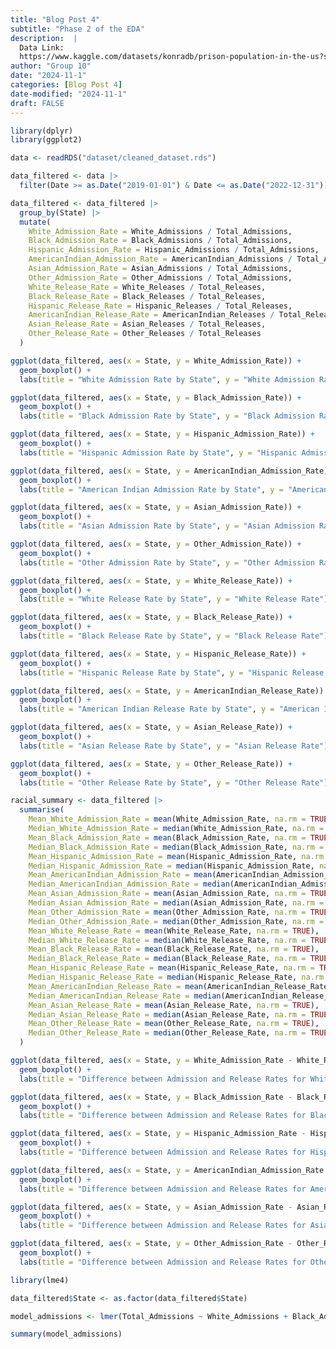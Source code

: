 ```yaml
---
title: "Blog Post 4"
subtitle: "Phase 2 of the EDA"
description:  |
  Data Link:
  https://www.kaggle.com/datasets/konradb/prison-population-in-the-us?select=populations_states.csv
author: "Group 10"
date: "2024-11-1"
categories: [Blog Post 4]
date-modified: "2024-11-1"
draft: FALSE
---
```


```r
library(dplyr)
library(ggplot2)

data <- readRDS("dataset/cleaned_dataset.rds")

data_filtered <- data |>
  filter(Date >= as.Date("2019-01-01") & Date <= as.Date("2022-12-31"))

data_filtered <- data_filtered |>
  group_by(State) |>
  mutate(
    White_Admission_Rate = White_Admissions / Total_Admissions,
    Black_Admission_Rate = Black_Admissions / Total_Admissions,
    Hispanic_Admission_Rate = Hispanic_Admissions / Total_Admissions,
    AmericanIndian_Admission_Rate = AmericanIndian_Admissions / Total_Admissions,
    Asian_Admission_Rate = Asian_Admissions / Total_Admissions,
    Other_Admission_Rate = Other_Admissions / Total_Admissions,
    White_Release_Rate = White_Releases / Total_Releases,
    Black_Release_Rate = Black_Releases / Total_Releases,
    Hispanic_Release_Rate = Hispanic_Releases / Total_Releases,
    AmericanIndian_Release_Rate = AmericanIndian_Releases / Total_Releases,
    Asian_Release_Rate = Asian_Releases / Total_Releases,
    Other_Release_Rate = Other_Releases / Total_Releases
  )

ggplot(data_filtered, aes(x = State, y = White_Admission_Rate)) +
  geom_boxplot() +
  labs(title = "White Admission Rate by State", y = "White Admission Rate")

ggplot(data_filtered, aes(x = State, y = Black_Admission_Rate)) +
  geom_boxplot() +
  labs(title = "Black Admission Rate by State", y = "Black Admission Rate")

ggplot(data_filtered, aes(x = State, y = Hispanic_Admission_Rate)) +
  geom_boxplot() +
  labs(title = "Hispanic Admission Rate by State", y = "Hispanic Admission Rate")

ggplot(data_filtered, aes(x = State, y = AmericanIndian_Admission_Rate)) +
  geom_boxplot() +
  labs(title = "American Indian Admission Rate by State", y = "American Indian Admission Rate")

ggplot(data_filtered, aes(x = State, y = Asian_Admission_Rate)) +
  geom_boxplot() +
  labs(title = "Asian Admission Rate by State", y = "Asian Admission Rate")

ggplot(data_filtered, aes(x = State, y = Other_Admission_Rate)) +
  geom_boxplot() +
  labs(title = "Other Admission Rate by State", y = "Other Admission Rate")

ggplot(data_filtered, aes(x = State, y = White_Release_Rate)) +
  geom_boxplot() +
  labs(title = "White Release Rate by State", y = "White Release Rate")

ggplot(data_filtered, aes(x = State, y = Black_Release_Rate)) +
  geom_boxplot() +
  labs(title = "Black Release Rate by State", y = "Black Release Rate")

ggplot(data_filtered, aes(x = State, y = Hispanic_Release_Rate)) +
  geom_boxplot() +
  labs(title = "Hispanic Release Rate by State", y = "Hispanic Release Rate")

ggplot(data_filtered, aes(x = State, y = AmericanIndian_Release_Rate)) +
  geom_boxplot() +
  labs(title = "American Indian Release Rate by State", y = "American Indian Release Rate")

ggplot(data_filtered, aes(x = State, y = Asian_Release_Rate)) +
  geom_boxplot() +
  labs(title = "Asian Release Rate by State", y = "Asian Release Rate")

ggplot(data_filtered, aes(x = State, y = Other_Release_Rate)) +
  geom_boxplot() +
  labs(title = "Other Release Rate by State", y = "Other Release Rate")

racial_summary <- data_filtered |>
  summarise(
    Mean_White_Admission_Rate = mean(White_Admission_Rate, na.rm = TRUE),
    Median_White_Admission_Rate = median(White_Admission_Rate, na.rm = TRUE),
    Mean_Black_Admission_Rate = mean(Black_Admission_Rate, na.rm = TRUE),
    Median_Black_Admission_Rate = median(Black_Admission_Rate, na.rm = TRUE),
    Mean_Hispanic_Admission_Rate = mean(Hispanic_Admission_Rate, na.rm = TRUE),
    Median_Hispanic_Admission_Rate = median(Hispanic_Admission_Rate, na.rm = TRUE),
    Mean_AmericanIndian_Admission_Rate = mean(AmericanIndian_Admission_Rate, na.rm = TRUE),
    Median_AmericanIndian_Admission_Rate = median(AmericanIndian_Admission_Rate, na.rm = TRUE),
    Mean_Asian_Admission_Rate = mean(Asian_Admission_Rate, na.rm = TRUE),
    Median_Asian_Admission_Rate = median(Asian_Admission_Rate, na.rm = TRUE),
    Mean_Other_Admission_Rate = mean(Other_Admission_Rate, na.rm = TRUE),
    Median_Other_Admission_Rate = median(Other_Admission_Rate, na.rm = TRUE),
    Mean_White_Release_Rate = mean(White_Release_Rate, na.rm = TRUE),
    Median_White_Release_Rate = median(White_Release_Rate, na.rm = TRUE),
    Mean_Black_Release_Rate = mean(Black_Release_Rate, na.rm = TRUE),
    Median_Black_Release_Rate = median(Black_Release_Rate, na.rm = TRUE),
    Mean_Hispanic_Release_Rate = mean(Hispanic_Release_Rate, na.rm = TRUE),
    Median_Hispanic_Release_Rate = median(Hispanic_Release_Rate, na.rm = TRUE),
    Mean_AmericanIndian_Release_Rate = mean(AmericanIndian_Release_Rate, na.rm = TRUE),
    Median_AmericanIndian_Release_Rate = median(AmericanIndian_Release_Rate, na.rm = TRUE),
    Mean_Asian_Release_Rate = mean(Asian_Release_Rate, na.rm = TRUE),
    Median_Asian_Release_Rate = median(Asian_Release_Rate, na.rm = TRUE),
    Mean_Other_Release_Rate = mean(Other_Release_Rate, na.rm = TRUE),
    Median_Other_Release_Rate = median(Other_Release_Rate, na.rm = TRUE)
  )
```
```r
ggplot(data_filtered, aes(x = State, y = White_Admission_Rate - White_Release_Rate)) +
  geom_boxplot() +
  labs(title = "Difference between Admission and Release Rates for White by State", y = "Admission - Release Rate Difference (White)")

ggplot(data_filtered, aes(x = State, y = Black_Admission_Rate - Black_Release_Rate)) +
  geom_boxplot() +
  labs(title = "Difference between Admission and Release Rates for Black by State", y = "Admission - Release Rate Difference (Black)")

ggplot(data_filtered, aes(x = State, y = Hispanic_Admission_Rate - Hispanic_Release_Rate)) +
  geom_boxplot() +
  labs(title = "Difference between Admission and Release Rates for Hispanic by State", y = "Admission - Release Rate Difference (Hispanic)")

ggplot(data_filtered, aes(x = State, y = AmericanIndian_Admission_Rate - AmericanIndian_Release_Rate)) +
  geom_boxplot() +
  labs(title = "Difference between Admission and Release Rates for American Indian by State", y = "Admission - Release Rate Difference (American Indian)")

ggplot(data_filtered, aes(x = State, y = Asian_Admission_Rate - Asian_Release_Rate)) +
  geom_boxplot() +
  labs(title = "Difference between Admission and Release Rates for Asian by State", y = "Admission - Release Rate Difference (Asian)")

ggplot(data_filtered, aes(x = State, y = Other_Admission_Rate - Other_Release_Rate)) +
  geom_boxplot() +
  labs(title = "Difference between Admission and Release Rates for Other by State", y = "Admission - Release Rate Difference (Other)")
```
```r
library(lme4)

data_filtered$State <- as.factor(data_filtered$State)

model_admissions <- lmer(Total_Admissions ~ White_Admissions + Black_Admissions + Hispanic_Admissions + AmericanIndian_Admissions + Asian_Admissions + Other_Admissions + (1 | State), data = data_filtered)

summary(model_admissions)
```



